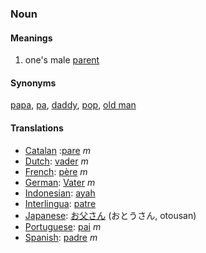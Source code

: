 ===Noun===
====Meanings====
#one's male [[parent]]

====Synonyms====

[[papa]], [[pa]], [[daddy]], [[pop]], [[old man]]

====Translations====
*[[Catalan]] :[[pare]] ''m''
*[[Dutch]]: [[vader]] ''m''
*[[French]]: [[père]] ''m''
*[[German]]: [[Vater]] ''m''
*[[Indonesian]]: [[ayah]]
*[[Interlingua]]: [[patre]]
*[[Japanese]]: [[お父さん]] (おとうさん, otousan)
*[[Portuguese]]: [[pai]] ''m''
*[[Spanish]]: [[padre]] ''m''